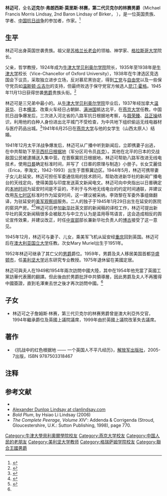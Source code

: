 '''林迈可'''，全名'''迈克尔·弗朗西斯·莫里斯·林赛，第二代贝克尔的林赛男爵'''（Michael Francis Morris Lindsay, 2nd Baron Lindsay of Birker， {{bd|1909年|2月24日|1994年|2月13日}}），是一位英国贵族、学者、[[中国抗日战争|中国抗日战争]]的参加者，作家。<ref>{{cite web|last=Lundy|first=Darryl|url=http://www.thepeerage.com/p13974.htm|title=The Peerage|publisher=The Peerage|access-date=2015-04-15|archive-date=2021-01-19|archive-url=https://web.archive.org/web/20210119215419/http://www.thepeerage.com/p13974.htm|dead-url=no}}</ref>

==生平==
林迈可出身英国世袭贵族。祖父{{tsl|en|Thomas Martin Lindsay}}是[[苏格兰长老会|苏格兰长老会]]的领袖、神学家、[[格拉斯哥大学|格拉斯哥大学]]{{tsl|en|Trinity College, Glasgow|格拉斯哥三一学院|三一学院}}院长。

父亲{{tsl|en|Sandie Lindsay, 1st Baron Lindsay of Birker|桑迪·林赛}}，哲学教授，1924年成为[[牛津大学贝利奥尔学院|牛津大学贝利奥尔学院]]院长，1935年至1938年是[[牛津大学|牛津大学]]校长（Vice-Chancellor of Oxford University），1938年在牛津选区竞选国会下议员，采取独立进步立场，反对慕尼黑协定，得到[[英国工党|工党]]与[[英国自由党|自由党]]以及一些保守党员如[[温斯顿·丘吉尔|温斯顿·丘吉尔]]的支持，但最终败选于保守党官方候选人[[昆汀·霍格，圣马里波恩的海尔什姆男爵|昆汀·霍格]]。1945年11月13日获得世袭[[男爵|男爵]]贵族头衔。<ref>{{cite web |url=http://www.clanlindsay.com/alexander_dunlop_lindsay.htm|title=存档副本|accessdate=2006年8月31日|deadurl=yes|archiveurl=https://web.archive.org/web/20060905001612/http://www.clanlindsay.com/alexander_dunlop_lindsay.htm |archivedate=2006年9月5日|df=}}</ref>

林迈可是三兄弟中最小的。从[[牛津大学贝利奥尔学院|牛津大学贝利奥尔学院]]毕业后，1937年经加拿大[[温哥华|温哥华]]、日本[[横滨|横滨]]、改乘火车经日占朝鲜、[[满洲国|满洲国]]抵达北平，在[[燕京大学|燕京大学]]任教。中国抗日战争爆发后，三次进入河北省的八路军抗日根据地考察，与[[聂荣臻|聂荣臻]]、[[吕正操|吕正操]]结识，利用他的白种人身份进出北平城门不受检查，为中共地下组织偷运无线电器材与医疗药品出城。<ref>{{Cite web |url=http://www.tucacas.info/brushstrokebooks/boldplumcover/ReviewAsianAffairs.html |title=Bold Plum: With the Guerrillas in China's War against Japan |access-date=2015-04-15 |archive-date=2016-03-04 |archive-url=https://web.archive.org/web/20160304032004/http://www.tucacas.info/brushstrokebooks/boldplumcover/ReviewAsianAffairs.html |dead-url=no }}</ref>1941年6月25日在[[燕京大学|燕京大学]]与他的女学生{{tsl|en|Hsiao Li Lindsay, Baroness Lindsay of Birker|李效黎}}（山西太原人）结婚。

1941年12月太平洋战争爆发后，林迈可从广播中听到新闻后，立即携妻子出逃，在中共帮助下至[[平西抗日根据地|平西抗日根据地]]（军分区司令员[[肖克|肖克]]）。其他在北平的日本的交战敌国公民被逮捕送入集中营。在晋察冀抗日根据地，林迈可帮助八路军改进无线电技术，使用[[日晷|日晷]]确定标准时间，并写了《日晷的原理与制造》小册子。长女艾麗佳（Erica，李海文，1942-1993）出生于晋察冀边区。1944年5月，林迈可携带妻子女儿赴延安。林迈可担任军委通信局的技术顾问，帮助改进新华社的新闻广播电台的天线定向，使得美国与印度发送英文新闻电文。林迈可向中央指出以日晷确定的[[本地时间|本地时间]]为延安时间是不妥的，不利于与外地无线电台的约定时间通联，并建议改用[[UTC+7|东七时区]]标准时作为延安时间，这一建议被采纳。李效黎在军委外事组做翻译，为驻延安的[[美军观察组|美军观察组]]服务。二人的独子{{tsl|en|James Lindsay, 3rd Baron Lindsay of Birker|詹姆斯·林赛，第三代贝克尔的林赛男爵|詹姆斯}}于1945年1月29日出生在延安的医院的窑洞产房。<ref name="Telegraph">{{cite web|title=Lady Lindsay of Birker|url=http://www.telegraph.co.uk/news/obituaries/7815180/Lady-Lindsay-of-Birker.html|accessdate=21 October 2012|date=1 June 2010|newspaper=The Guardian|archive-date=2020-08-07|archive-url=https://web.archive.org/web/20200807221245/https://www.telegraph.co.uk/news/obituaries/7815180/Lady-Lindsay-of-Birker.html|dead-url=no}}</ref><ref name="Guardian">{{cite web|title=Hsiao Li Lindsay obituary|url=http://www.guardian.co.uk/world/2010/jun/01/hsiao-li-lindsay-obituary|accessdate=21 October 2012|date=1 June 2010|newspaper=The Guardian}}</ref>林迈可后参加[[新华社|新华社]]英文部的新闻稿的译校工作，林迈可提出新华社的英文新闻稿很多会被敌方与中立方认为是滥用辱骂语言，这会造成相反的舆论宣传效果，并建议改正，时任[[中共中央宣传部|中宣部]]部长兼新华社负责人的[[博古|博古]]接受了这一意见。

1945年12月，林迈可与妻子、儿女，乘美军飞机从延安经[[重庆|重庆]]回到英国。林迈可后在[[澳大利亚国立大学|澳大利亚国立大学]]任教。次女Mary Muriel出生于1951年。

1952年林迈可继承了其亡父的[[男爵|男爵]]爵位。1959年，男爵及夫人移居美国首都[[华盛顿市|华盛顿市]]，任[[美利坚大学|美利坚大学]]远东研究专业教授。1975年退休留在美國定居。

林迈可與夫人在1949和1954年兩次訪問中國大陸，其中在1954年他充當了英國工黨訪華代表團的翻譯。但此後由於男爵批評中共領導層，因此男爵及夫人不再獲得中國簽證，直到毛澤東去世之後才再次訪問中國。<ref name="Telegraph"/>

==子女==
*林迈可之子詹姆斯·林赛，第三代贝克尔的林赛男爵曾是澳大利亞外交官，1994年繼承爵位及英國上議院議席，1999年由於英國上議院改革失去議席。

==著作==
* 《抗战中的红色根据地 —— 一个英国人不平凡经历》，[[解放军出版社|解放军出版社]]，2005-7出版，ISBN 9787503318467

==注释==
{{Reflist|2}}

==参考文献==
*{{cite web|last=Lundy|first=Darryl|url=http://www.thepeerage.com/p13974.htm|title=2nd Baron Lindsay of Birker|publisher=The Peerage|access-date=2015-04-15|archive-date=2021-01-19|archive-url=https://web.archive.org/web/20210119215419/http://www.thepeerage.com/p13974.htm|dead-url=no}} 
*[https://web.archive.org/web/20060905001612/http://www.clanlindsay.com/alexander_dunlop_lindsay.htm Alexander Dunlop Lindsay at clanlindsay.com]
*''Bold Plum'', by Hsiao Li Lindsay (2006)
*''The Complete Peerage, Volume XIV''': Addenda & Corrigenda (Stroud, Gloucestershire, U.K.: Sutton Publishing, 1998), page 770.
   
{{Authority control}}

{{DEFAULTSORT:Lindsay, Michael, 2nd Baron Lindsay of Birker}}
[[Category:牛津大學貝利奧爾學院校友|Category:牛津大學貝利奧爾學院校友]]
[[Category:燕京大学校友|Category:燕京大学校友]]
[[Category:中国人民的老朋友|Category:中国人民的老朋友]]
[[Category:美利坚大学教师|Category:美利坚大学教师]]
[[Category:格瑞萨姆学院校友|Category:格瑞萨姆学院校友]]
[[Category:聯合王國男爵|Category:聯合王國男爵]]